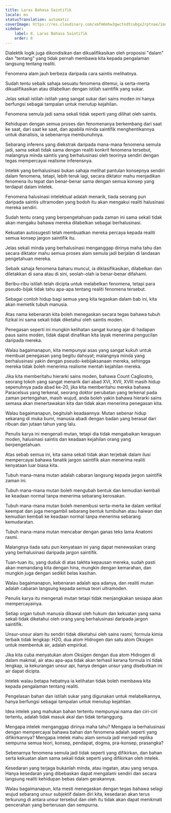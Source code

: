 ```yaml
---
title: Laras Bahasa Saintifik
locale: ms
statusTranslation: automatic
coverImage: https://res.cloudinary.com/xmfm6mhw3gwctndtcubgx2rptnae/image/upload/v1741354419/small_cover_la_gran_rebelion_28716e29d2.webp
sidebar:
    label: 8. Laras Bahasa Saintifik
    order: 8
---
```

Dialektik logik juga dikondisikan dan dikualifikasikan oleh proposisi "dalam" dan "tentang" yang tidak pernah membawa kita kepada pengalaman langsung tentang realiti.

Fenomena alam jauh berbeza daripada cara saintis melihatnya.

Sudah tentu sebaik sahaja sesuatu fenomena ditemui, ia serta-merta dikualifikasikan atau dilabelkan dengan istilah saintifik yang sukar.

Jelas sekali istilah-istilah yang sangat sukar dari sains moden ini hanya berfungsi sebagai tampalan untuk menutup kejahilan.

Fenomena semula jadi sama sekali tidak seperti yang dilihat oleh saintis.

Kehidupan dengan semua proses dan fenomenanya berkembang dari saat ke saat, dari saat ke saat, dan apabila minda saintifik menghentikannya untuk dianalisis, ia sebenarnya membunuhnya.

Sebarang inferens yang diekstrak daripada mana-mana fenomena semula jadi, sama sekali tidak sama dengan realiti konkrit fenomena tersebut, malangnya minda saintis yang berhalusinasi oleh teorinya sendiri dengan tegas mempercayai realisme inferensnya.

Intelek yang berhalusinasi bukan sahaja melihat pantulan konsepnya sendiri dalam fenomena, tetapi, lebih teruk lagi, secara diktator mahu menjadikan fenomena itu tepat dan benar-benar sama dengan semua konsep yang terdapat dalam intelek.

Fenomena halusinasi intelektual adalah menarik, tiada seorang pun daripada saintis ultramoden yang bodoh itu akan mengakui realiti halusinasi mereka sendiri.

Sudah tentu orang yang berpengetahuan pada zaman ini sama sekali tidak akan mengaku bahawa mereka dilabelkan sebagai berhalusinasi.

Kekuatan autosugesti telah membuatkan mereka percaya kepada realiti semua konsep jargon saintifik itu.

Jelas sekali minda yang berhalusinasi menganggap dirinya maha tahu dan secara diktator mahu semua proses alam semula jadi berjalan di landasan pengetahuan mereka.

Sebaik sahaja fenomena baharu muncul, ia diklasifikasikan, dilabelkan dan diletakkan di sana atau di sini, seolah-olah ia benar-benar difahami.

Beribu-ribu istilah telah dicipta untuk melabelkan fenomena, tetapi para pseudo-bijak tidak tahu apa-apa tentang realiti fenomena tersebut.

Sebagai contoh hidup bagi semua yang kita tegaskan dalam bab ini, kita akan memetik tubuh manusia.

Atas nama kebenaran kita boleh menegaskan secara tegas bahawa tubuh fizikal ini sama sekali tidak diketahui oleh saintis moden.

Penegasan seperti ini mungkin kelihatan sangat kurang ajar di hadapan paus sains moden, tidak dapat dinafikan kita layak menerima pengucilan daripada mereka.

Walau bagaimanapun, kita mempunyai asas yang sangat kukuh untuk membuat penegasan yang begitu dahsyat; malangnya minda yang berhalusinasi yakin dengan pseudo-kebijaksanaan mereka, sehingga mereka tidak boleh menerima realisme mentah kejahilan mereka.

Jika kita memberitahu hierarki sains moden, bahawa Count Cagliostro, seorang tokoh yang sangat menarik dari abad XVI, XVII, XVIII masih hidup sepenuhnya pada abad ke-20, jika kita memberitahu mereka bahawa Paracelsus yang terkenal, seorang doktor perubatan yang terkenal pada zaman pertengahan, masih wujud, anda boleh yakin bahawa hierarki sains semasa akan menertawakan kita dan tidak akan menerima penegasan kita.

Walau bagaimanapun, begitulah keadaannya: Mutan sebenar hidup sekarang di muka bumi, manusia abadi dengan badan yang berasal dari ribuan dan jutaan tahun yang lalu.

Penulis karya ini mengenali mutan, tetapi dia tidak mengabaikan keraguan moden, halusinasi saintis dan keadaan kejahilan orang yang berpengetahuan.

Atas sebab semua ini, kita sama sekali tidak akan terjebak dalam ilusi mempercayai bahawa fanatik jargon saintifik akan menerima realiti kenyataan luar biasa kita.

Tubuh mana-mana mutan adalah cabaran langsung kepada jargon saintifik zaman ini.

Tubuh mana-mana mutan boleh mengubah bentuk dan kemudian kembali ke keadaan normal tanpa menerima sebarang kerosakan.

Tubuh mana-mana mutan boleh menembusi serta-merta ke dalam vertikal keempat dan juga mengambil sebarang bentuk tumbuhan atau haiwan dan kemudian kembali ke keadaan normal tanpa menerima sebarang kemudaratan.

Tubuh mana-mana mutan mencabar dengan ganas teks lama Anatomi rasmi.

Malangnya tiada satu pun kenyataan ini yang dapat menewaskan orang yang berhalusinasi daripada jargon saintifik.

Tuan-tuan itu, yang duduk di atas takhta kepausan mereka, sudah pasti akan memandang kita dengan hina, mungkin dengan kemarahan, dan mungkin juga dengan sedikit belas kasihan.

Walau bagaimanapun, kebenaran adalah apa adanya, dan realiti mutan adalah cabaran langsung kepada semua teori ultramoden.

Penulis karya itu mengenali mutan tetapi tidak menjangkakan sesiapa akan mempercayainya.

Setiap organ tubuh manusia dikawal oleh hukum dan kekuatan yang sama sekali tidak diketahui oleh orang yang berhalusinasi daripada jargon saintifik.

Unsur-unsur alam itu sendiri tidak diketahui oleh sains rasmi; formula kimia terbaik tidak lengkap: H2O, dua atom Hidrogen dan satu atom Oksigen untuk membentuk air, adalah empirikal.

Jika kita cuba menyatukan atom Oksigen dengan dua atom Hidrogen di dalam makmal, air atau apa-apa tidak akan terhasil kerana formula ini tidak lengkap, ia kekurangan unsur api, hanya dengan unsur yang disebutkan ini air dapat dicipta.

Intelek walau betapa hebatnya ia kelihatan tidak boleh membawa kita kepada pengalaman tentang realiti.

Pengelasan bahan dan istilah sukar yang digunakan untuk melabelkannya, hanya berfungsi sebagai tampalan untuk menutup kejahilan.

Idea intelek yang mahukan bahan tertentu mempunyai nama dan ciri-ciri tertentu, adalah tidak masuk akal dan tidak tertanggung.

Mengapa intelek menganggap dirinya maha tahu? Mengapa ia berhalusinasi dengan mempercayai bahawa bahan dan fenomena adalah seperti yang difikirkannya? Mengapa intelek mahu alam semula jadi menjadi replika sempurna semua teori, konsep, pendapat, dogma, pra-konsep, prasangka?

Sebenarnya fenomena semula jadi tidak seperti yang difikirkan, dan bahan serta kekuatan alam sama sekali tidak seperti yang difikirkan oleh intelek.

Kesedaran yang terjaga bukanlah minda, atau ingatan, atau yang serupa. Hanya kesedaran yang dibebaskan dapat mengalami sendiri dan secara langsung realiti kehidupan bebas dalam gerakannya.

Walau bagaimanapun, kita mesti menegaskan dengan tegas bahawa selagi wujud sebarang unsur subjektif dalam diri kita, kesedaran akan terus terkurung di antara unsur tersebut dan oleh itu tidak akan dapat menikmati pencerahan yang berterusan dan sempurna.

